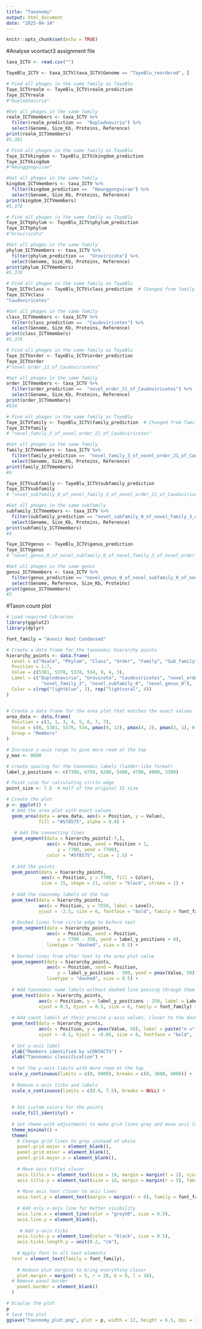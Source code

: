 ```yaml
---
title: "Taxonomy"
output: html_document
date: "2025-04-14"
---
```


```r
knitr::opts_chunk$set(echo = TRUE)
```

#Analyse vcontact3 assignment file
```r
taxa_ICTV <- read.csv("")

TayeBlu_ICTV <- taxa_ICTV[taxa_ICTV$Genome == "TayeBlu_reordered", ]

# Find all phages in the same family as TayeBlu
Taye_ICTVrealm <- TayeBlu_ICTV$realm_prediction  
Taye_ICTVrealm
#"Duplodnaviria"

#Get all phages in the same family
realm_ICTVmembers <- taxa_ICTV %>%
  filter(realm_prediction ==  "Duplodnaviria") %>%
  select(Genome, Size_Kb, Proteins, Reference)
print(realm_ICTVmembers)
#5,381 

# Find all phages in the same family as TayeBlu
Taye_ICTVkingdom <- TayeBlu_ICTV$kingdom_prediction  
Taye_ICTVkingdom
#"Heunggongvirae"

#Get all phages in the same family
kingdom_ICTVmembers <- taxa_ICTV %>%
  filter(kingdom_prediction ==  "Heunggongvirae") %>%
  select(Genome, Size_Kb, Proteins, Reference)
print(kingdom_ICTVmembers)
#5,378

# Find all phages in the same family as TayeBlu
Taye_ICTVphylum <- TayeBlu_ICTV$phylum_prediction  
Taye_ICTVphylum
#"Uroviricota"

#Get all phages in the same family
phylum_ICTVmembers <- taxa_ICTV %>%
  filter(phylum_prediction ==  "Uroviricota") %>%
  select(Genome, Size_Kb, Proteins, Reference)
print(phylum_ICTVmembers)
#5,378

# Find all phages in the same family as TayeBlu
Taye_ICTVclass <- TayeBlu_ICTV$class_prediction  # Changed from family..prediction.
Taye_ICTVclass
"Caudoviricetes"

#Get all phages in the same family
class_ICTVmembers <- taxa_ICTV %>%
  filter(class_prediction ==  "Caudoviricetes") %>%
  select(Genome, Size_Kb, Proteins, Reference)
print(class_ICTVmembers)
#5,378

# Find all phages in the same family as TayeBlu
Taye_ICTVorder <- TayeBlu_ICTV$order_prediction  
Taye_ICTVorder
#"novel_order_21_of_Caudoviricetes"

#Get all phages in the same family
order_ICTVmembers <- taxa_ICTV %>%
  filter(order_prediction ==  "novel_order_21_of_Caudoviricetes") %>%
  select(Genome, Size_Kb, Proteins, Reference)
print(order_ICTVmembers)
#534

# Find all phages in the same family as TayeBlu
Taye_ICTVfamily <- TayeBlu_ICTV$family_prediction  # Changed from family..prediction.
Taye_ICTVfamily
# "novel_family_3_of_novel_order_21_of_Caudoviricetes"

#Get all phages in the same family
family_ICTVmembers <- taxa_ICTV %>%
  filter(family_prediction ==  "novel_family_3_of_novel_order_21_of_Caudoviricetes") %>%
  select(Genome, Size_Kb, Proteins, Reference)
print(family_ICTVmembers)
#9

Taye_ICTVsubfamily <- TayeBlu_ICTV$subfamily_prediction
Taye_ICTVsubfamily
# "novel_subfamily_0_of_novel_family_3_of_novel_order_21_of_Caudoviricetes"

#Get all phages in the same subfamily
subfamily_ICTVmembers <- taxa_ICTV %>%
  filter(subfamily_prediction == "novel_subfamily_0_of_novel_family_3_of_novel_order_21_of_Caudoviricetes") %>%
  select(Genome, Size_Kb, Proteins, Reference)
print(subfamily_ICTVmembers)
#4

Taye_ICTVgenus <- TayeBlu_ICTV$genus_prediction
Taye_ICTVgenus
# "novel_genus_0_of_novel_subfamily_0_of_novel_family_3_of_novel_order_21_of_Caudoviricetes"

#Get all phages in the same genus
genus_ICTVmembers <- taxa_ICTV %>%
  filter(genus_prediction == "novel_genus_0_of_novel_subfamily_0_of_novel_family_3_of_novel_order_21_of_Caudoviricetes") %>%
  select(Genome, Reference, Size_Kb, Proteins)
print(genus_ICTVmembers)
#3

```

#Taxon count plot
```r

# Load required libraries
library(ggplot2)
library(dplyr)

font_family = "Avenir Next Condensed"

# Create a data frame for the taxonomic hierarchy points
hierarchy_points <- data.frame(
  Level = c("Realm", "Phylum", "Class", "Order", "Family", "Sub_family", "Genus"),
  Position = 1:7,
  Value = c(5381, 5378, 5378, 534, 9, 4, 3),
  Label = c("Duplodnaviria", "Urovicota", "Caudoviricetes", "novel_order_21", 
             "novel_family_3", "novel_subfamily_0", "novel_genus_0"),
  Color = c(rep("lightblue", 3), rep("lightcoral", 4))
)


# Create a data frame for the area plot that matches the exact values
area_data <- data.frame(
  Position = c(1, 1, 3, 4, 5, 6, 7, 7),
  Value = c(0, 5381, 5378, 534, pmax(9, 12), pmax(4, 2), pmax(3, 1), 0), #Adjust the cyan area coverage for those less than 10 for visual purpose only
  Group = "Members"
)

# Increase y-axis range to give more room at the top
y_max <- 8600

# Create spacing for the taxonomic labels (ladder-like format)
label_y_positions <- c(7300, 6750, 6200, 5400, 4700, 4000, 3300)

# Point size for calculating circle edge
point_size <- 7.5  # Half of the original 15 size

# Create the plot
p <- ggplot() +
  # Add the area plot with exact values
  geom_area(data = area_data, aes(x = Position, y = Value), 
            fill = "#5f8575", alpha = 0.8) +
 
   # Add the connecting lines
  geom_segment(data = hierarchy_points[-7,], 
               aes(x = Position, xend = Position + 1, 
                   y = 7700, yend = 7700),
               color = "#5f8575", size = 1.5) +
  
  # Add the points
  geom_point(data = hierarchy_points, 
             aes(x = Position, y = 7700, fill = Color),
             size = 15, shape = 21, color = "black", stroke = 1) +
  
  # Add the taxonomy labels at the top
  geom_text(data = hierarchy_points, 
            aes(x = Position, y = 7550, label = Level),
            vjust = -2.5, size = 6, fontface = "bold", family = font_family) +
  
  # Dashed lines from circle edge to before text
  geom_segment(data = hierarchy_points, 
               aes(x = Position, xend = Position, 
                   y = 7700 - 350, yend = label_y_positions + 0),
               linetype = "dashed", size = 0.5) +
  
  # Dashed lines from after text to the area plot value
  geom_segment(data = hierarchy_points, 
               aes(x = Position, xend = Position, 
                   y = label_y_positions - 500, yend = pmax(Value, 50)),
               linetype = "dashed", size = 0.5) +
  
  # Add taxonomic name labels without dashed line passing through them
  geom_text(data = hierarchy_points, 
            aes(x = Position, y = label_y_positions - 250, label = Label),
            vjust = 0.5, hjust = 0.5, size = 6, family = font_family) +
  
  # Add count labels at their precise y-axis values, closer to the dashed line
  geom_text(data = hierarchy_points, 
            aes(x = Position, y = pmax(Value, 50), label = paste("n =", Value)),
            vjust = -0.1, hjust = -0.05, size = 6, fontface = "bold", family = font_family) +
  
  # Set y-axis label
  ylab("Members identified by vCONTACT3") +
  xlab("Taxonomic classification") +
  
  # Set the y-axis limits with more room at the top
 scale_y_continuous(limits = c(0, 8000), breaks = c(0, 3000, 6000)) +
  
  # Remove x-axis ticks and labels
  scale_x_continuous(limits = c(0.9, 7.5), breaks = NULL) +
  
  
  # Set custom colors for the points
  scale_fill_identity() +
  
  # Set theme with adjustments to make grid lines grey and move axis labels closer
  theme_minimal() +
  theme(
    # Change grid lines to grey instead of white
    panel.grid.major = element_blank(),
    panel.grid.minor = element_blank(),
    panel.grid.major.x = element_blank(),
    
    # Move axis titles closer
    axis.title.x = element_text(size = 18, margin = margin(t = 2), vjust = 4, family = font_family), # reduced from t = 20
    axis.title.y = element_text(size = 18, margin = margin(r = 5), family = font_family),  # added right margin
    
    # Move axis text closer to axis lines
    axis.text.y = element_text(margin = margin(r = 0), family = font_family, size = 14),
    
    # Add only x-axis line for better visibility
    axis.line.x = element_line(color = "grey50", size = 0.5),
    axis.line.y = element_blank(),
   
     # Add y-axis ticks
    axis.ticks.y = element_line(color = "black", size = 0.5),
    axis.ticks.length.y = unit(0.2, "cm"),
    
    # Apply font to all text elements
  text = element_text(family = font_family),
  
    # Reduce plot margins to bring everything closer
    plot.margin = margin(t = 5, r = 20, b = 0, l = 10),
  # Remove panel border
    panel.border = element_blank()
  )

# Display the plot
p
# Save the plot
ggsave("taxonomy_plot.png", plot = p, width = 12, height = 6.5, dpi = 300)

```


